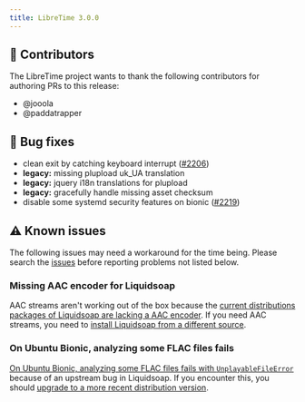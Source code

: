 ```yaml
---
title: LibreTime 3.0.0
---
```



<ReleaseHead date='2022-10-10' version='3.0.0'/>

## :sparkling_heart: Contributors

The LibreTime project wants to thank the following contributors for authoring PRs to this release:

- @jooola
- @paddatrapper

## :bug: Bug fixes

- clean exit by catching keyboard interrupt ([#2206](https://github.com/libretime/libretime/issues/2206))
- **legacy:** missing plupload uk_UA translation
- **legacy:** jquery i18n translations for plupload
- **legacy:** gracefully handle missing asset checksum
- disable some systemd security features on bionic ([#2219](https://github.com/libretime/libretime/issues/2219))

## :warning: Known issues

The following issues may need a workaround for the time being. Please search the [issues](https://github.com/libretime/libretime/issues) before reporting problems not listed below.

### Missing AAC encoder for Liquidsoap

AAC streams aren't working out of the box because the [current distributions packages of Liquidsoap are lacking a AAC encoder](https://github.com/libretime/libretime/issues/2184). If you need AAC streams, you need to [install Liquidsoap from a different source](https://www.liquidsoap.info/doc-1.4.4/install.html).

### On Ubuntu Bionic, analyzing some FLAC files fails

[On Ubuntu Bionic, analyzing some FLAC files fails with `UnplayableFileError`](https://github.com/libretime/libretime/issues/2218) because of an upstream bug in Liquidsoap. If you encounter this, you should [upgrade to a more recent distribution version](./README.md#distributions-releases-support).
